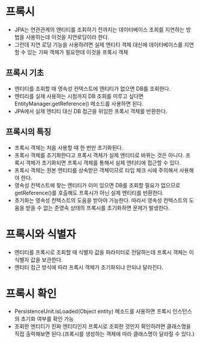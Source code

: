 # 프록시
- JPA는 연관관계의 엔티티를 조회하기 전까지는 데이터베이스 조회를 지연하는 방법을 사용하는데 이것을 지연로딩이라 한다.
- 그런데 지연 로딩 기능을 사용하려면 실제 엔티티 객체 대신에 데이터베이스를 지연할 수 있는 가짜 객체가 필요한데 이것을 프록시 객체

## 프록시 기초
- 엔티티를 조회할 때 영속성 컨텍스트에 엔티티가 없으면 DB를 조회한다.
- 엔티리를 실제 사용하는 시점까지 DB 조회를 미루고 싶다면 EntityManager.getReference() 메소드를 사용하면 된다.
- JPA에서 실제 엔티티 대신 DB 접근을 위임한  프록시 객체를 반환한다.

## 프록시의 특징
- 프록시 객체는 처음 사용할 때 한 번만 초기화된다.
- 프록시 객체를 초기화한다고 프록시 객체가 실제 엔티티로 바뀌는 것은 아니다. 프록시 객체가 초기화되면 프록시 객체를 통해서 실제 엔티티에 접근할 수 있다.
- 프록시 객체는 원본 엔티티를 상속받은 객체이므로 타입 체크 시에 주의해서 사용해야 한다.
- 영속성 컨텍스트에 찾는 엔티티가 이미 있으면 DB를 조회할 필요가 없으므로 getReference()를 호출해도 프록시가 아닌 실제 엔티티를 반환한다.
- 초기화는 영속성 컨텍스트의 도움을 받아야 가능한다. 따라서 영속성 컨텍스트의 도움을 받을 수 없는 준영속 상태의 프록시를 초기화하면 문제가 발생한다.

# 프록시와 식별자
- 엔티티를 프록시로 조회할 때 식별자 값을 파라미터로 전달하는데 프록시 객체는 이 식별자 값을 보관한다.
- 엔티티 접근 방식에 따라 프록시 객체가 초기화되냐 안되냐 달라진다.

# 프록시 확인
- PersistenceUnit.isLoaded(Object entity) 메소드를 사용하면 프록시 인스턴스의 초기화 여부를 확인 가능
- 조회한 엔티티가 진짜 엔티티인지 프록시로 조회한 것인지 확인하려면 클래스명을 직접 출력해보면 된다.(프록시를 생성하는 객체에 따라 클래스명이 달라질 수 있다.)